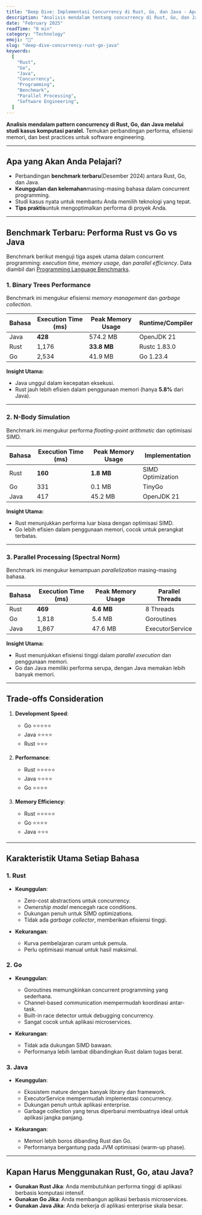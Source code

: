 ```yaml
---
title: "Deep Dive: Implementasi Concurrency di Rust, Go, dan Java - Apa yang Engineer Perlu Tahu?"
description: "Analisis mendalam tentang concurrency di Rust, Go, dan Java melalui benchmark, studi kasus, dan tips praktis untuk engineer."
date: "February 2025"
readTime: "8 min"
category: "Technology"
emoji: "🚀"
slug: "deep-dive-concurrency-rust-go-java"
keywords:
  [
    "Rust",
    "Go",
    "Java",
    "Concurrency",
    "Programming",
    "Benchmark",
    "Parallel Processing",
    "Software Engineering",
  ]
---
```


**Analisis mendalam pattern concurrency di Rust, Go, dan Java melalui studi kasus komputasi paralel.** Temukan perbandingan performa, efisiensi memori, dan best practices untuk software engineering.

---

## **Apa yang Akan Anda Pelajari?**

- Perbandingan **benchmark terbaru**(Desember 2024) antara Rust, Go, dan Java.
- **Keunggulan dan kelemahan**masing-masing bahasa dalam concurrent programming.
- Studi kasus nyata untuk membantu Anda memilih teknologi yang tepat.
- **Tips praktis**untuk mengoptimalkan performa di proyek Anda.

---

## **Benchmark Terbaru: Performa Rust vs Go vs Java**

Benchmark berikut menguji tiga aspek utama dalam concurrent programming: _execution time_, _memory usage_, dan _parallel efficiency_. Data diambil dari [Programming Language Benchmarks](https://programming-language-benchmarks.vercel.app/).

### **1. Binary Trees Performance**

Benchmark ini mengukur efisiensi _memory management_ dan _garbage collection_.

<table>
  <thead>
    <tr>
      <th>Bahasa</th>
      <th>Execution Time (ms)</th>
      <th>Peak Memory Usage</th>
      <th>Runtime/Compiler</th>
    </tr>
  </thead>
  <tbody>
    <tr>
      <td>Java</td>
      <td>
        <strong>428</strong>
      </td>
      <td>574.2 MB</td>
      <td>OpenJDK 21</td>
    </tr>
    <tr>
      <td>Rust</td>
      <td>1,176</td>
      <td>
        <strong>33.8 MB</strong>
      </td>
      <td>Rustc 1.83.0</td>
    </tr>
    <tr>
      <td>Go</td>
      <td>2,534</td>
      <td>41.9 MB</td>
      <td>Go 1.23.4</td>
    </tr>
  </tbody>
</table>

**Insight Utama:**

- Java unggul dalam kecepatan eksekusi.
- Rust jauh lebih efisien dalam penggunaan memori (hanya **5.8%** dari Java).

---

### **2. N-Body Simulation**

Benchmark ini mengukur performa _floating-point arithmetic_ dan optimisasi SIMD.

<table>
  <thead>
    <tr>
      <th>Bahasa</th>
      <th>Execution Time (ms)</th>
      <th>Peak Memory Usage</th>
      <th>Implementation</th>
    </tr>
  </thead>
  <tbody>
    <tr>
      <td>Rust</td>
      <td>
        <strong>160</strong>
      </td>
      <td>
        <strong>1.8 MB</strong>
      </td>
      <td>SIMD Optimization</td>
    </tr>
    <tr>
      <td>Go</td>
      <td>331</td>
      <td>0.1 MB</td>
      <td>TinyGo</td>
    </tr>
    <tr>
      <td>Java</td>
      <td>417</td>
      <td>45.2 MB</td>
      <td>OpenJDK 21</td>
    </tr>
  </tbody>
</table>

**Insight Utama:**

- Rust menunjukkan performa luar biasa dengan optimisasi SIMD.
- Go lebih efisien dalam penggunaan memori, cocok untuk perangkat terbatas.

---

### **3. Parallel Processing (Spectral Norm)**

Benchmark ini mengukur kemampuan _parallelization_ masing-masing bahasa.

<table>
  <thead>
    <tr>
      <th>Bahasa</th>
      <th>Execution Time (ms)</th>
      <th>Peak Memory Usage</th>
      <th>Parallel Threads</th>
    </tr>
  </thead>
  <tbody>
    <tr>
      <td>Rust</td>
      <td>
        <strong>469</strong>
      </td>
      <td>
        <strong>4.6 MB</strong>
      </td>
      <td>8 Threads</td>
    </tr>
    <tr>
      <td>Go</td>
      <td>1,818</td>
      <td>5.4 MB</td>
      <td>Goroutines</td>
    </tr>
    <tr>
      <td>Java</td>
      <td>1,867</td>
      <td>47.6 MB</td>
      <td>ExecutorService</td>
    </tr>
  </tbody>
</table>

**Insight Utama:**

- Rust menunjukkan efisiensi tinggi dalam _parallel execution_ dan penggunaan memori.
- Go dan Java memiliki performa serupa, dengan Java memakan lebih banyak memori.

---

## Trade-offs Consideration

1. **Development Speed**:

   - Go ⭐⭐⭐⭐⭐
   - Java ⭐⭐⭐⭐
   - Rust ⭐⭐⭐

2. **Performance**:

   - Rust ⭐⭐⭐⭐⭐
   - Java ⭐⭐⭐⭐
   - Go ⭐⭐⭐⭐

3. **Memory Efficiency**:
   - Rust ⭐⭐⭐⭐⭐
   - Go ⭐⭐⭐⭐
   - Java ⭐⭐⭐

---

## **Karakteristik Utama Setiap Bahasa**

### **1. Rust**

- **Keunggulan**:

  - Zero-cost abstractions untuk concurrency.
  - _Ownership model_ mencegah race conditions.
  - Dukungan penuh untuk SIMD optimizations.
  - Tidak ada _garbage collector_, memberikan efisiensi tinggi.

- **Kekurangan**:
  - Kurva pembelajaran curam untuk pemula.
  - Perlu optimisasi manual untuk hasil maksimal.

### **2. Go**

- **Keunggulan**:

  - Goroutines memungkinkan concurrent programming yang sederhana.
  - Channel-based communication mempermudah koordinasi antar-task.
  - Built-in race detector untuk debugging concurrency.
  - Sangat cocok untuk aplikasi microservices.

- **Kekurangan**:
  - Tidak ada dukungan SIMD bawaan.
  - Performanya lebih lambat dibandingkan Rust dalam tugas berat.

### **3. Java**

- **Keunggulan**:

  - Ekosistem mature dengan banyak library dan framework.
  - ExecutorService mempermudah implementasi concurrency.
  - Dukungan penuh untuk aplikasi enterprise.
  - Garbage collection yang terus diperbarui membuatnya ideal untuk aplikasi jangka panjang.

- **Kekurangan**:
  - Memori lebih boros dibanding Rust dan Go.
  - Performanya bergantung pada JVM optimisasi (warm-up phase).

---

## **Kapan Harus Menggunakan Rust, Go, atau Java?**

- **Gunakan Rust Jika**: Anda membutuhkan performa tinggi di aplikasi berbasis komputasi intensif.
- **Gunakan Go Jika**: Anda membangun aplikasi berbasis microservices.
- **Gunakan Java Jika**: Anda bekerja di aplikasi enterprise skala besar.
